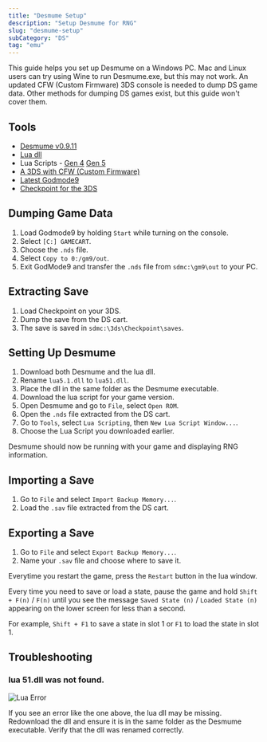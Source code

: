 ```yaml
---
title: "Desmume Setup"
description: "Setup Desmume for RNG"
slug: "desmume-setup"
subCategory: "DS"
tag: "emu"
---
```


This guide helps you set up Desmume on a Windows PC. Mac and Linux users can try using Wine to run Desmume.exe, but this may not work. An updated CFW (Custom Firmware) 3DS console is needed to dump DS game data. Other methods for dumping DS games exist, but this guide won't cover them.

## Tools

- [Desmume v0.9.11](https://sourceforge.net/projects/desmume/files/desmume/0.9.11/desmume-0.9.11-win32-dev.zip/download)
- [Lua dll](https://sourceforge.net/projects/luabinaries/files/5.1.5/Windows%20Libraries/Dynamic/lua-5.1.5_Win32_dll17_lib.zip/download)
- Lua Scripts - [Gen 4](https://github.com/Real96/PokeLua/tree/main/Gen%204) [Gen 5](https://github.com/Real96/PokeLua/tree/main/Gen%205)
- [A 3DS with CFW (Custom Firmware)](https://3ds.hacks.guide/)
- [Latest Godmode9](https://github.com/d0k3/GodMode9/releases)
- [Checkpoint for the 3DS](https://github.com/FlagBrew/Checkpoint/releases)

## Dumping Game Data

1. Load Godmode9 by holding `Start` while turning on the console.
2. Select `[C:] GAMECART`.
3. Choose the `.nds` file.
4. Select `Copy to 0:/gm9/out`.
5. Exit GodMode9 and transfer the `.nds` file from `sdmc:\gm9\out` to your PC.

## Extracting Save

1. Load Checkpoint on your 3DS.
2. Dump the save from the DS cart.
3. The save is saved in `sdmc:\3ds\Checkpoint\saves`.

## Setting Up Desmume

1. Download both Desmume and the lua dll.
2. Rename `lua5.1.dll` to `lua51.dll`.
3. Place the dll in the same folder as the Desmume executable.
4. Download the lua script for your game version.
5. Open Desmume and go to `File`, select `Open ROM`.
6. Open the `.nds` file extracted from the DS cart.
7. Go to `Tools`, select `Lua Scripting`, then `New Lua Script Window...`.
8. Choose the Lua Script you downloaded earlier.

Desmume should now be running with your game and displaying RNG information.

## Importing a Save

1. Go to `File` and select `Import Backup Memory...`.
2. Load the `.sav` file extracted from the DS cart.

## Exporting a Save

1. Go to `File` and select `Export Backup Memory...`.
2. Name your `.sav` file and choose where to save it.

Everytime you restart the game, press the `Restart` button in the lua window.

Every time you need to save or load a state, pause the game and hold `Shift + F(n)` / `F(n)` until you see the message `Saved State (n)` / `Loaded State (n)` appearing on the lower screen for less than a second.

For example, `Shift + F1` to save a state in slot 1 or `F1` to load the state in slot 1.

## Troubleshooting

### lua 51.dll was not found.

![Lua Error](/images/Tools-and-Emulators/Desmume/Lua.png)

If you see an error like the one above, the lua dll may be missing. Redownload the dll and ensure it is in the same folder as the Desmume executable. Verify that the dll was renamed correctly.
